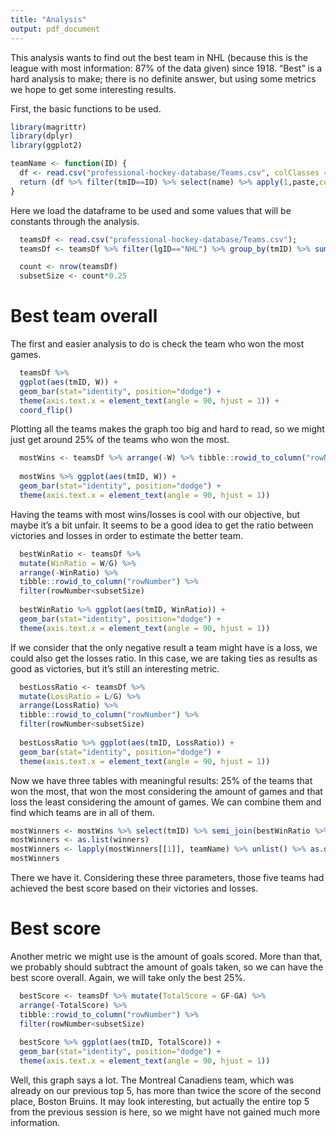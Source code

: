 ```yaml
---
title: "Analysis"
output: pdf_document
---
```


This analysis wants to find out the best team in NHL (because this is the league with most information: 87% of the data given) since 1918. "Best" is a hard analysis to make; there is no definite answer, but using some metrics we hope to get some interesting results.

First, the basic functions to be used.
```r
library(magrittr)
library(dplyr)
library(ggplot2)

teamName <- function(ID) {
  df <- read.csv("professional-hockey-database/Teams.csv", colClasses = character());
  return (df %>% filter(tmID==ID) %>% select(name) %>% apply(1,paste,collapse=" ") %>% head(1));
}

```

Here we load the dataframe to be used and some values that will be constants through the analysis.
```r
  teamsDf <- read.csv("professional-hockey-database/Teams.csv");
  teamsDf <- teamsDf %>% filter(lgID=="NHL") %>% group_by(tmID) %>% summarise(W = sum(W), L = sum(L), G=sum(G), GF=sum(GF), GA=sum(GA))

  count <- nrow(teamsDf)
  subsetSize <- count*0.25
```

# Best team overall

The first and easier analysis to do is check the team who won the most games.

```r
  teamsDf %>%
  ggplot(aes(tmID, W)) + 
  geom_bar(stat="identity", position="dodge") + 
  theme(axis.text.x = element_text(angle = 90, hjust = 1)) +
  coord_flip()
```

Plotting all the teams makes the graph too big and hard to read, so we might just get around 25% of the teams who won the most.

```r
  mostWins <- teamsDf %>% arrange(-W) %>% tibble::rowid_to_column("rowNumber") %>% filter(rowNumber<subsetSize)
  
  mostWins %>% ggplot(aes(tmID, W)) + 
  geom_bar(stat="identity", position="dodge") + 
  theme(axis.text.x = element_text(angle = 90, hjust = 1)) 
```



Having the teams with most wins/losses is cool with our objective, but maybe it's a bit unfair. It seems to be a good idea to get the ratio between victories and losses in order to estimate the better team.

```r
  bestWinRatio <- teamsDf %>% 
  mutate(WinRatio = W/G) %>%
  arrange(-WinRatio) %>% 
  tibble::rowid_to_column("rowNumber") %>% 
  filter(rowNumber<subsetSize)
  
  bestWinRatio %>% ggplot(aes(tmID, WinRatio)) + 
  geom_bar(stat="identity", position="dodge") + 
  theme(axis.text.x = element_text(angle = 90, hjust = 1)) 
```

If we consider that the only negative result a team might have is a loss, we could also get the losses ratio. In this case, we are taking ties as results as good as victories, but it's still an interesting metric.

```r
  bestLossRatio <- teamsDf %>% 
  mutate(LossRatio = L/G) %>%
  arrange(LossRatio) %>% 
  tibble::rowid_to_column("rowNumber") %>% 
  filter(rowNumber<subsetSize)
  
  bestLossRatio %>% ggplot(aes(tmID, LossRatio)) + 
  geom_bar(stat="identity", position="dodge") + 
  theme(axis.text.x = element_text(angle = 90, hjust = 1)) 
```


Now we have three tables with meaningful results: 25% of the teams that won the most, that won the most considering the amount of games and that loss the least considering the amount of games. We can combine them and find which teams are in all of them.

```r
mostWinners <- mostWins %>% select(tmID) %>% semi_join(bestWinRatio %>% select(tmID)) %>% semi_join(bestLossRatio %>% select(tmID))
mostWinners <- as.list(winners)
mostWinners <- lapply(mostWinners[[1]], teamName) %>% unlist() %>% as.data.frame()
mostWinners
```

There we have it. Considering these three parameters, those five teams had achieved the best score based on their victories and losses.


# Best score

Another metric we might use is the amount of goals scored. More than that, we probably should subtract the amount of goals taken, so we can have the best score overall. Again, we will take only the best 25%.

```r
  bestScore <- teamsDf %>% mutate(TotalScore = GF-GA) %>%
  arrange(-TotalScore) %>% 
  tibble::rowid_to_column("rowNumber") %>% 
  filter(rowNumber<subsetSize)
  
  bestScore %>% ggplot(aes(tmID, TotalScore)) + 
  geom_bar(stat="identity", position="dodge") + 
  theme(axis.text.x = element_text(angle = 90, hjust = 1)) 

```

Well, this graph says a lot. The Montreal Canadiens team, which was already on our previous top 5, has more than twice the score of the second place, Boston Bruins. It may look interesting, but actually the entire top 5 from the previous session is here, so we might have not gained much more information.

